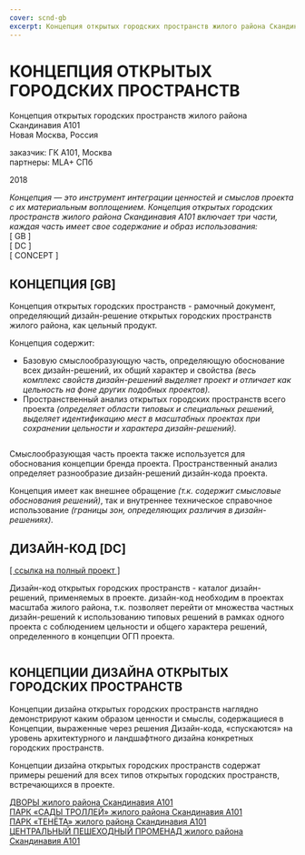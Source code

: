 ```yaml
---
cover: scnd-gb
excerpt: Концепция открытых городских пространств жилого района Скандинавия А101
---
```


# КОНЦЕПЦИЯ ОТКРЫТЫХ ГОРОДСКИХ ПРОСТРАНСТВ

Концепция открытых городских пространств жилого района Скандинавия А101<br/>
Новая Москва, Россия

заказчик: ГК А101, Москва<br/>
партнеры: MLA+ СПб

2018

_Концепция — это инструмент интеграции ценностей и смыслов проекта с их материальным воплощением.
Концепция открытых городских пространств жилого района Скандинавия A101 включает три части,
каждая часть имеет свое содержание и образ использования:_<br/>
[ GB ]<br/>
[ DC ]<br/>
[ CONCEPT ]


## КОНЦЕПЦИЯ [GB]

Концепция открытых городских пространств - рамочный документ, определяющий дизайн-решение открытых городских пространств жилого района, как цельный продукт.

Концепция содержит:
- Базовую смыслообразующую часть, определяющую обоснование всех дизайн-решений, их общий характер и свойства _(весь комплекс свойств дизайн-решений выделяет проект и отличает как цельность на фоне других подобных проектов)._
- Пространственный анализ открытых городских пространств всего проекта _(определяет области типовых и специальных решений, выделяет идентификацию мест в масштабных проектах при сохранении цельности и характера дизайн-решений)._


<Image src="/images/gb_scnd-01.jpg" alt="" />

Смыслообразующая часть проекта также используется для обоснования концепции бренда проекта.
Пространственный анализ определяет разнообразие дизайн-решений дизайн-кода проекта.

Концепция имеет как внешнее обращение _(т.к. содержит смысловые обоснования решений)_, так и внутреннее техническое справочное использование _(границы зон, определяющих различия в дизайн-решениях)._


## ДИЗАЙН-КОД [DC]

<a href="/scnd-dc" target="_blank">[ ссылка на полный проект ]</a>

Дизайн-код открытых городских пространств - каталог дизайн-решений, применяемых в проекте. дизайн-код необходим в проектах масштаба жилого района, т.к. позволяет перейти от множества частных дизайн-решений к использованию типовых решений в рамках одного проекта с соблюдением цельности и общего характера решений, определенного в концепции ОГП проекта.

<Image src="/images/dc_scnd-02.jpg" alt="" />

## КОНЦЕПЦИИ ДИЗАЙНА ОТКРЫТЫХ ГОРОДСКИХ ПРОСТРАНСТВ

Концепции дизайна открытых городских пространств наглядно демонстрируют каким образом ценности и смыслы, содержащиеся в Концепции, выраженные через решения Дизайн-кода, «спускаются» на уровень архитектурного и ландшафтного дизайна конкретных городских пространств.

Концепции дизайна открытых городских пространств содержат примеры решений для всех типов открытых городских пространств, встречающихся в проекте.


[ДВОРЫ жилого района Скандинавия А101](/scnd-d)<br/>
[ПАРК «САДЫ ТРОЛЛЕЙ» жилого района Скандинавия А101](/trollgardens)<br/>
[ПАРК «ТЕНЁТА» жилого района Скандинавия А101](/scnd-park)<br/>
[ЦЕНТРАЛЬНЫЙ ПЕШЕХОДНЫЙ ПРОМЕНАД жилого района Скандинавия А101](/scnd-boulevard)

<Image src="/images/gb_scnd-05.jpg" alt="" />

